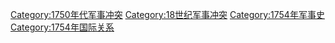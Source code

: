 [[Category:1750年代军事冲突|Category:1750年代军事冲突]]
[[Category:18世纪军事冲突|Category:18世纪军事冲突]]
[[Category:1754年军事史|Category:1754年军事史]]
[[Category:1754年国际关系|Category:1754年国际关系]]